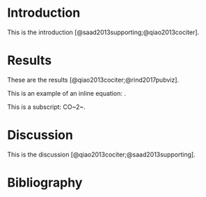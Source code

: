 
# Introduction

This is the introduction [@saad2013supporting;@qiao2013cociter].

# Results

These are the results [@qiao2013cociter;@rind2017pubviz].

This is an example of an inline equation: <InlineEquation tex="\int_0^\infty x^2 dx"/>.

This is a subscript: CO~2~.

<Figure
  label={'Figure 1'}
  title={'An example figure'}
  caption={'This is an example figure.'}
>
</Figure>

# Discussion

This is the discussion [@qiao2013cociter;@saad2013supporting].

# Bibliography

<Bibliography/>

